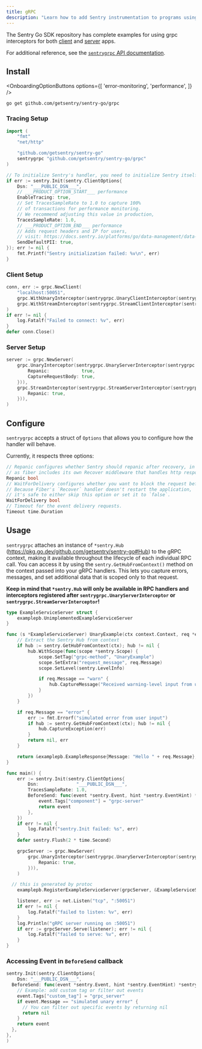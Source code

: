 ```yaml
---
title: gRPC
description: "Learn how to add Sentry instrumentation to programs using the GRPC package."
---
```


The Sentry Go SDK repository has complete examples for using grpc interceptors for both [client](https://github.com/getsentry/sentry-go/tree/master/_examples/grpc/client)
and [server](https://github.com/getsentry/sentry-go/tree/master/_examples/grpc/server) apps.

For additional reference, see the [`sentrygrpc` API
documentation](https://godoc.org/github.com/getsentry/sentry-go/grpc).

## Install

<OnboardingOptionButtons
  options={[
    'error-monitoring',
    'performance',
  ]}
/>

```shell
go get github.com/getsentry/sentry-go/grpc
```

<Break />

### Tracing Setup
```go
import (
	"fmt"
	"net/http"

	"github.com/getsentry/sentry-go"
	sentrygrpc "github.com/getsentry/sentry-go/grpc"
)

// To initialize Sentry's handler, you need to initialize Sentry itself beforehand
if err := sentry.Init(sentry.ClientOptions{
	Dsn: "___PUBLIC_DSN___",
	// ___PRODUCT_OPTION_START___ performance
	EnableTracing: true,
	// Set TracesSampleRate to 1.0 to capture 100%
	// of transactions for performance monitoring.
	// We recommend adjusting this value in production,
	TracesSampleRate: 1.0,
	// ___PRODUCT_OPTION_END___ performance
	// Adds request headers and IP for users,
	// visit: https://docs.sentry.io/platforms/go/data-management/data-collected/ for more info
	SendDefaultPII: true,
}); err != nil {
	fmt.Printf("Sentry initialization failed: %v\n", err)
}
```

### Client Setup
```go
conn, err := grpc.NewClient(
    "localhost:50051",
    grpc.WithUnaryInterceptor(sentrygrpc.UnaryClientInterceptor(sentrygrpc.ClientOptions{})),
    grpc.WithStreamInterceptor(sentrygrpc.StreamClientInterceptor(sentrygrpc.ClientOptions{})),
)
if err != nil {
    log.Fatalf("Failed to connect: %v", err)
}
defer conn.Close()
```

### Server Setup
```go
server := grpc.NewServer(
    grpc.UnaryInterceptor(sentrygrpc.UnaryServerInterceptor(sentrygrpc.ServerOptions{
        Repanic:            true,
        CaptureRequestBody: true,
    })),
    grpc.StreamInterceptor(sentrygrpc.StreamServerInterceptor(sentrygrpc.ServerOptions{
        Repanic: true,
    })),
)
```


## Configure

`sentrygrpc` accepts a struct of `Options` that allows you to configure how the handler will behave.

Currently, it respects three options:

```go
// Repanic configures whether Sentry should repanic after recovery, in most cases it should be set to true,
// as fiber includes its own Recover middleware that handles http responses.
Repanic bool
// WaitForDelivery configures whether you want to block the request before moving forward with the response.
// Because Fiber's `Recover` handler doesn't restart the application,
// it's safe to either skip this option or set it to `false`.
WaitForDelivery bool
// Timeout for the event delivery requests.
Timeout time.Duration
```

## Usage

`sentrygrpc` attaches an instance of `*sentry.Hub` (https://pkg.go.dev/github.com/getsentry/sentry-go#Hub) to the gRPC context, making it available throughout the lifecycle of each individual RPC call.
You can access it by using the `sentry.GetHubFromContext()` method on the context passed into your gRPC handlers. This lets you capture errors, messages, and set additional data that is scoped only to that request.

**Keep in mind that `*sentry.Hub` will only be available in RPC handlers and interceptors registered after `sentrygrpc.UnaryServerInterceptor` or `sentrygrpc.StreamServerInterceptor`!**

```go
type ExampleServiceServer struct {
	examplepb.UnimplementedExampleServiceServer
}

func (s *ExampleServiceServer) UnaryExample(ctx context.Context, req *examplepb.ExampleRequest) (*examplepb.ExampleResponse, error) {
	// Extract the Sentry Hub from context
	if hub := sentry.GetHubFromContext(ctx); hub != nil {
		hub.WithScope(func(scope *sentry.Scope) {
			scope.SetTag("grpc-method", "UnaryExample")
			scope.SetExtra("request_message", req.Message)
			scope.SetLevel(sentry.LevelInfo)

			if req.Message == "warn" {
				hub.CaptureMessage("Received warning-level input from user")
			}
		})
	}

	if req.Message == "error" {
		err := fmt.Errorf("simulated error from user input")
		if hub := sentry.GetHubFromContext(ctx); hub != nil {
			hub.CaptureException(err)
		}
		return nil, err
	}

	return &examplepb.ExampleResponse{Message: "Hello " + req.Message}, nil
}

func main() {
	err := sentry.Init(sentry.ClientOptions{
		Dsn:              "___PUBLIC_DSN___",
		TracesSampleRate: 1.0,
		BeforeSend: func(event *sentry.Event, hint *sentry.EventHint) *sentry.Event {
			event.Tags["component"] = "grpc-server"
			return event
		},
	})
	if err != nil {
		log.Fatalf("sentry.Init failed: %s", err)
	}
	defer sentry.Flush(2 * time.Second)

	grpcServer := grpc.NewServer(
		grpc.UnaryInterceptor(sentrygrpc.UnaryServerInterceptor(sentrygrpc.ServerOptions{
			Repanic: true,
		})),
	)

  // this is generated by protoc
	examplepb.RegisterExampleServiceServer(grpcServer, &ExampleServiceServer{})

	listener, err := net.Listen("tcp", ":50051")
	if err != nil {
		log.Fatalf("failed to listen: %v", err)
	}
	log.Println("gRPC server running on :50051")
	if err := grpcServer.Serve(listener); err != nil {
		log.Fatalf("failed to serve: %v", err)
	}
}
```

### Accessing Event in `BeforeSend` callback

<SignInNote />

```go
sentry.Init(sentry.ClientOptions{
	Dsn: "___PUBLIC_DSN___",
  BeforeSend: func(event *sentry.Event, hint *sentry.EventHint) *sentry.Event {
    // Example: add custom tag or filter out events
    event.Tags["custom_tag"] = "grpc_server"
    if event.Message == "simulated unary error" {
      // You can filter out specific events by returning nil
      return nil
    }
    return event
  },
},
)
```
